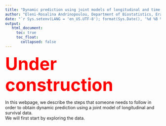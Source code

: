 ```yaml
---
title: "Dynamic prediction using joint models of longitudinal and time-to-event data"
author: "Eleni-Rosalina Andrinopoulou, Department of Biostatistics, Erasmus Medical Center"
date: "`r Sys.setenv(LANG = 'en_US.UTF-8'); format(Sys.Date(), '%d %B %Y')`"
output: 
   html_document:
     toc: true
     toc_float:
       collapsed: false
---
```


<span style="color:red; font-weight:bold; font-size:4em;"> Under construction </span>


In this webpage, we describe the steps that someone needs to follow in order to obtain dynamic prediction using a joint model of longitudinal and survival data.
\
We will first start by exploring the data.
